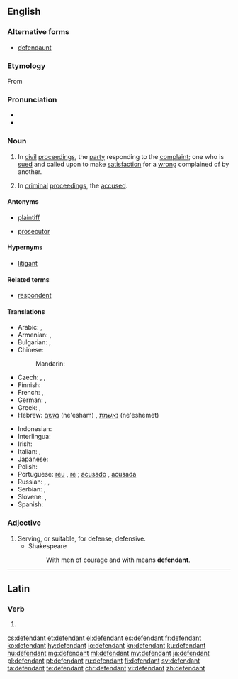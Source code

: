 {{also|défendant}}
==English==
{{wikipedia}}

===Alternative forms===
* [[defendaunt]] {{qualifier|obsolete}}

===Etymology===
From {{etyl|xno|en}}

===Pronunciation===
* {{IPA|/dɪˈfɛndənt/|lang=en}}
* {{audio|en-us-defendant.ogg|Audio (US)|lang=en}}

===Noun===
{{en-noun}}

# {{context|legal|lang=en}} In [[civil]] [[proceedings]], the [[party]] responding to the [[complaint]]; one who is [[sued]] and called upon to make [[satisfaction]] for a [[wrong]] complained of by another.
# {{context|legal|lang=en}} In [[criminal]] [[proceedings]], the [[accused]].

====Antonyms====
* {{sense|in civil proceedings}} [[plaintiff]]
* {{sense|in criminal proceedings}} [[prosecutor]]

====Hypernyms====
* [[litigant]]

====Related terms====
* [[respondent]]

====Translations====
{{trans-top|person prosecuted or sued}}
* Arabic: {{i|indefinite}} {{t|ar|مُدَّعٍ عَلَيِهِ|m}}, {{i|definite}} {{t|ar|المُدَّعِي عَلَيِهِ|m}}
* Armenian: {{t+|hy|ամբաստանյալ}} {{qualifier|in criminal proceedings}}, {{t+|hy|պատասխանող}} {{qualifier|in civil proceedings}}
* Bulgarian: {{t+|bg|обвиняем|m|sc=Cyrl}}, {{t|bg|ответник|m|sc=Cyrl}}
* Chinese:
*: Mandarin: {{zh-zh-p|被告|bèigào}}
* Czech: {{t|cs|obžalovaný|m}}, {{t|cs|obviněný|m}}, {{t|cs|žalovaný|m}}
* Finnish: {{t+|fi|vastaaja}}
* French: {{t+|fr|inculpé}}, {{t+|fr|défendeur}}
* German: {{t+|de|Angeklagter|m}}, {{t+|de|Angeklagte|f}}
* Greek: {{t+|el|εναγόμενος}}, {{t+|el|κατηγορούμενος}}
* Hebrew: [[נאשם]] (ne'esham) {{g|m}}, [[נאשמת]] (ne'eshemet) {{g|f}}
{{trans-mid}}
* Indonesian: {{t+|id|tergugat}}
* Interlingua: {{t|ia|accusato}}
* Irish: {{t|ga|cosantóir|m}}
* Italian: {{t+|it|imputato|m}}, {{t+|it|accusato|m}}
* Japanese: {{t+|ja|被告|tr=[[ひこく]] hikoku}}
* Polish: {{t+|pl|oskarżony|m}}
* Portuguese: [[réu]] {{g|m}}, [[ré]] {{g|f}}; [[acusado]] {{g|m}}, [[acusada]] {{g|f}}
* Russian: {{t+|ru|обвиня́емый|m}}, {{t+|ru|отве́тчик|m}}, {{t+|ru|подсуди́мый|m}}
* Serbian: {{t+|sh|branjenik|m}}, {{t+|sh|branjenica|f}}
* Slovene: {{t|sl|obtoženi|m}}, {{t|sl|obtožena|f}}
* Spanish: {{t+|es|acusado|m}}
{{trans-bottom}}

===Adjective===
{{en-adj}}

# Serving, or suitable, for defense; defensive.
#* Shakespeare
#*: With men of courage and with means '''defendant'''.

----

==Latin==

===Verb===
{{la-verb-form|dēfendant}}

# {{inflection of|dēfendō||3|p|pres|actv|subj|lang=la}}

[[cs:defendant]]
[[et:defendant]]
[[el:defendant]]
[[es:defendant]]
[[fr:defendant]]
[[ko:defendant]]
[[hy:defendant]]
[[io:defendant]]
[[kn:defendant]]
[[ku:defendant]]
[[hu:defendant]]
[[mg:defendant]]
[[ml:defendant]]
[[my:defendant]]
[[ja:defendant]]
[[pl:defendant]]
[[pt:defendant]]
[[ru:defendant]]
[[fi:defendant]]
[[sv:defendant]]
[[ta:defendant]]
[[te:defendant]]
[[chr:defendant]]
[[vi:defendant]]
[[zh:defendant]]